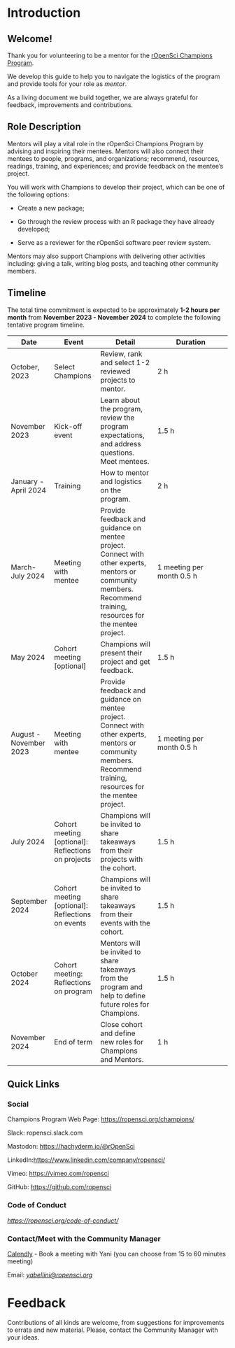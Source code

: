 # Introduction

## Welcome!

Thank you for volunteering to be a mentor for the [rOpenSci Champions
Program](https://ropensci.org/champions/).

We develop this guide to help you to navigate the logistics of the
program and provide tools for your role as _mentor_.

As a living document we build together, we are always grateful for
feedback, improvements and contributions.

## Role Description

Mentors will play a vital role in the rOpenSci Champions Program by
advising and inspiring their mentees. Mentors will also connect their
mentees to people, programs, and organizations; recommend, resources,
readings, training, and experiences; and provide feedback on the
mentee’s project.

You will work with Champions to develop their project, which can be one
of the following options:

- Create a new package;


- Go through the review process with an R package they have already
  developed;


- Serve as a reviewer for the rOpenSci software peer review system.

Mentors may also support Champions with delivering other activities
including: giving a talk, writing blog posts, and teaching other
community members.

## Timeline

The total time commitment is expected to be approximately **1-2 hours
per month** from **November 2023 - November 2024** to complete the
following tentative program timeline.

|**Date**|**Event**|**Detail**|**Duration**|
|----|-----|------|--------|
|October, 2023|Select Champions |Review, rank and select 1-2 reviewed projects to mentor.|2 h|
|November 2023|Kick-off event|Learn about the program, review the program expectations, and address questions. Meet mentees.|1.5 h|
|January - April 2024|Training|How to mentor and logistics on the program.|2 h|
|March-July 2024|Meeting with mentee|Provide feedback and guidance on mentee project.  Connect with other experts, mentors or community members. Recommend training, resources for the mentee project.|1 meeting per month 0.5 h|
|May 2024|Cohort meeting [optional] |Champions will present their project and get feedback. |1.5 h|
|August - November 2023|Meeting with mentee|Provide feedback and guidance on mentee project.  Connect with other experts, mentors or community members. Recommend training, resources for the mentee project. |1 meeting per month 0.5 h|
|July 2024 | Cohort meeting [optional]: Reflections on projects|Champions will be invited to share takeaways from their projects with the cohort. | 1.5 h|
|September 2024|Cohort meeting [optional]: Reflections on events|Champions will be invited to share takeaways from their events with the cohort.|1.5 h|
|October 2024|Cohort meeting: Reflections on program|Mentors will be invited to share takeaways from the program and help to define future roles for Champions.|1.5 h|
|November 2024|End of term|Close cohort and define new roles for Champions and Mentors.|1 h|

## Quick Links

### Social

Champions Program Web Page:
[https://ropensci.org/champions/](https://ropensci.org/champions/)

Slack: ropensci.slack.com

Mastodon:
[https://hachyderm.io/@rOpenSci](https://hachyderm.io/@rOpenSci)

LinkedIn:[https://www.linkedin.com/company/ropensci/](https://www.linkedin.com/company/ropensci/) 

Vimeo: [https://vimeo.com/ropensci](https://vimeo.com/ropensci)

GitHub: [https://github.com/ropensci](https://github.com/ropensci)

### Code of Conduct

[*https://ropensci.org/code-of-conduct/*](https://ropensci.org/code-of-conduct/)

### Contact/Meet with the Community Manager

[Calendly](https://calendly.com/yabellini-ropensci) - Book a meeting with Yani (you can choose from 15 to 60
minutes meeting)

Email: [*yabellini@ropensci.org*](mailto:yabellini@ropensci.org)

# Feedback

Contributions of all kinds are welcome, from suggestions for
improvements to errata and new material. Please, contact
the Community Manager with your ideas.
